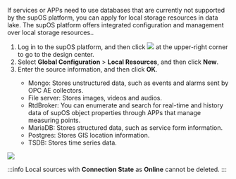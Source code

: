 If services or APPs need to use databases that are currently not supported by the supOS platform, you can apply for local storage resources in data lake. The supOS platform offers integrated configuration and management over local storage resources..

1. Log in to the supOS platform, and then click <img src="https://wordpressfreezonex.oss-accelerate.aliyuncs.com/platform/7.png"/> at the upper-right corner to go to the design center.
2. Select <strong>Global Configuration</strong> > <strong>Local Resources</strong>, and then click <strong>New</strong>.
3. Enter the source information, and then click <strong>OK</strong>.

<ul>
<ul>
<li>
Mongo: Stores unstructured data, such as events and alarms
sent by OPC AE collectors.
</li>
<li>File server: Stores images, videos and audios.</li>
<li>
RtdBroker: You can enumerate and search for real-time and
history data of supOS object properties through APPs that
manage measuring points.
</li>
<li>MariaDB: Stores structured data, such as service form information.</li>
<li>Postgres: Stores GIS location information.</li>
<li>TSDB: Stores time series data.</li>
</ul>
</ul>

<img width={350} src="https://wordpressfreezonex.oss-accelerate.aliyuncs.com/platform/76.png"/>

:::info
Local sources with <strong>Connection State</strong> as **Online** cannot be deleted.
:::
